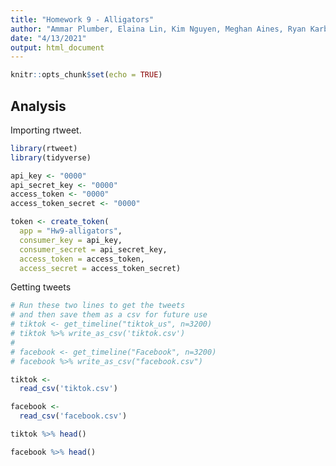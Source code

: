```yaml
---
title: "Homework 9 - Alligators"
author: "Ammar Plumber, Elaina Lin, Kim Nguyen, Meghan Aines, Ryan Karbowicz"
date: "4/13/2021"
output: html_document
---
```


```r
knitr::opts_chunk$set(echo = TRUE)
```

## Analysis

Importing rtweet.

```r
library(rtweet)
library(tidyverse)
```


```r
api_key <- "0000"
api_secret_key <- "0000"
access_token <- "0000"
access_token_secret <- "0000"

token <- create_token(
  app = "Hw9-alligators",
  consumer_key = api_key,
  consumer_secret = api_secret_key,
  access_token = access_token,
  access_secret = access_token_secret)
```

Getting tweets

```r
# Run these two lines to get the tweets 
# and then save them as a csv for future use
# tiktok <- get_timeline("tiktok_us", n=3200)
# tiktok %>% write_as_csv('tiktok.csv')
# 
# facebook <- get_timeline("Facebook", n=3200)
# facebook %>% write_as_csv("facebook.csv")

tiktok <-
  read_csv('tiktok.csv')

facebook <-
  read_csv('facebook.csv')

tiktok %>% head()

facebook %>% head()
```

```r

```

